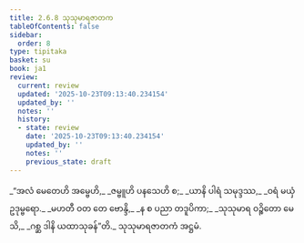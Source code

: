```yaml
---
title: 2.6.8 သုသုမာရဇာတက
tableOfContents: false
sidebar:
  order: 8
type: tipitaka
basket: su
book: ja1
review:
  current: review
  updated: '2025-10-23T09:13:40.234154'
  updated_by: ''
  notes: ''
  history:
  - state: review
    date: '2025-10-23T09:13:40.234154'
    updated_by: ''
    notes: ''
    previous_state: draft
---
```



<ReviewStatus review={frontmatter.review} showDetails={true} />

<HypothesisAnnotation frontmatter={frontmatter} />

<DynamicBreadcrumb />

<Division number="115" book="ja1" e="ch" v="22" p="55">

<Paragraph number="527" type="verses" book="ja1">
_“အလံ မေတေဟိ အမ္ဗေဟိ,_  
_ဇမ္ဗူဟိ ပနသေဟိ စ;_  
_ယာနိ ပါရံ သမုဒ္ဒဿ,_  
_ဝရံ မယှံ ဥဒုမ္ဗရော._  

</Paragraph>

</Division>
<Division number="116" book="ja1" e="ch" v="22" p="55">

<Paragraph number="528" type="verses" book="ja1">
_မဟတီ ဝတ တေ ဗောန္ဒိ,_  
_န စ ပညာ တဒူပိကာ;_  
_သုသုမာရ ဝဉ္စိတော မေသိ,_  
_ဂစ္ဆ ဒါနိ ယထာသုခန်”တိ._  


</Paragraph>
</Division>

<Paragraph number="529" type="center" book="ja1">
သုသုမာရဇာတကံ အဋ္ဌမံ.
</Paragraph>